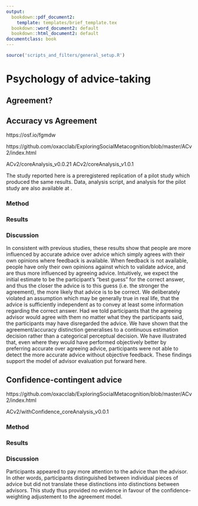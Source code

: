 ```yaml
---
output:
  bookdown::pdf_document2:
    template: templates/brief_template.tex
  bookdown::word_document2: default
  bookdown::html_document2: default
documentclass: book
---
```


```r
source('scripts_and_filters/general_setup.R')
```

# Psychology of advice-taking {#chapter-advice-taking}
\minitoc
\adjustmtc 

<!-- Some kind of introduction to this section about how and why we go back to looking at influence rather than advisor choice.
More sensitive?
Closer replication?
-->


## Agreement?
\mccorrect{!TODO[check Niccolo covered this]}

## Accuracy vs Agreement {#ai-ava}

\OpenScience{prereg} https://osf.io/fgmdw

\OpenScience{data} \mccorrect{!TODO[OSFify data for these studies]}

\OpenScience{materials} https://github.com/oxacclab/ExploringSocialMetacognition/blob/master/ACv2/index.html

ACv2/coreAnalysis_v0.0.21
ACv2/coreAnalysis_v1.0.1

The study reported here is a preregistered replication of a pilot study which produced the same results.
Data, analysis script, and analysis for the pilot study are also available at \mccorrect{!TODO[OSFify pilot data/analysis stuff]}.

### Method {#ai-ava-m}

### Results {#ai-ava-r}

### Discussion {#ai-ava-d}

In consistent with previous studies, these results show that people are more influenced by accurate advice over advice which simply agrees with their own opinions where feedback is available.
When feedback is not available, people have only their own opinions against which to validate advice, and are thus more influenced by agreeing advice.
Intuitively, we expect the initial estimate to be the participant's "best guess" for the correct answer, and thus the closer the advice is to this guess (i.e.
the stronger the agreement), the more likely that advice is to be correct.
We deliberately violated an assumption which may be generally true in real life, that the advice is sufficiently independent as to convey at least some information regarding the correct answer.
Had we told participants that the agreeing advisor would agree with them no matter what they the participants said, the participants may have disregarded the advice.
We have shown that the agreement/accuracy distinction generalises to a continuous estimation decision rather than a categorical perceptual decision.
We have illustrated that, even where they would have performed objectively better by preferring accurate over agreeing advice, participants were not able to detect the more accurate advice without objective feedback.
These findings support the model of advisor evaluation put forward here.

## Confidence-contingent advice {#ai-cca}

\OpenScience{data} \mccorrect{!TODO[OSFify data for these studies]}

\OpenScience{materials} https://github.com/oxacclab/ExploringSocialMetacognition/blob/master/ACv2/index.html

ACv2/withConfidence_coreAnalysis_v0.0.1

\mccorrect{!TODO[This experiment is kinda crappy and failed its manipulation.
Can we run a version which does its job properly and provide actual evidence for/against the confidence modulation?]}

### Method {#ai-cc-m}

### Results {#ai-cc-r}

### Discussion {#ai-cca-d}

Participants appeared to pay more attention to the advice than the advisor.
In other words, participants distinguished between individual pieces of advice but did not translate these distinctions into distinctions between advisors.
This study thus provided no evidence in favour of the confidence-weighting adjustement to the agreement model.
